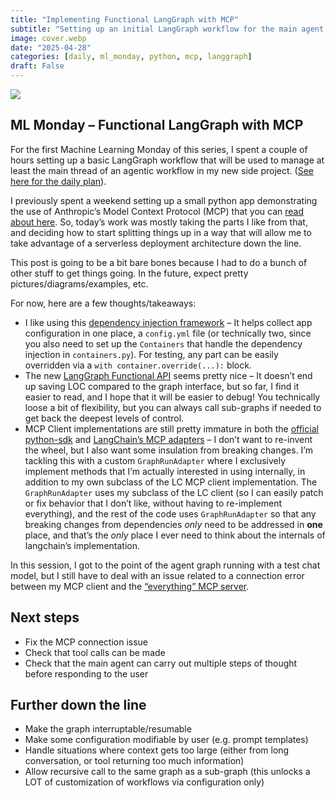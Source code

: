 ```yaml
---
title: "Implementing Functional LangGraph with MCP"
subtitle: "Setting up an initial LangGraph workflow for the main agent with MCP"
image: cover.webp
date: "2025-04-28"
categories: [daily, ml_monday, python, mcp, langgraph]
draft: False
---
```


![](cover.webp)

## ML Monday -- Functional LangGraph with MCP

For the first Machine Learning Monday of this series, I spent a couple of hours setting up a basic LangGraph workflow that will be used to manage at least the main thread of an agentic workflow in my new side project. ([See here for the daily plan](../daily-posts/index.qmd)). 

I previously spent a weekend setting up a small python app demonstrating the use of Anthropic's Model Context Protocol (MCP) that you can [read about here](https://www.linkedin.com/article/edit/7315524205003882496/). So, today's work was mostly taking the parts I like from that, and deciding how to start splitting things up in a way that will allow me to take advantage of a serverless deployment architecture down the line.

This post is going to be a bit bare bones because I had to do a bunch of other stuff to get things going. In the future, expect pretty pictures/diagrams/examples, etc.

For now, here are a few thoughts/takeaways:

- I like using this [dependency injection framework](https://python-dependency-injector.ets-labs.org/) -- It helps collect app configuration in one place, a `config.yml` file (or technically two, since you also need to set up the `Containers` that handle the dependency injection in  `containers.py`). For testing, any part can be easily overridden via a `with container.override(...): ` block.
- The new [LangGraph Functional API](https://langchain-ai.github.io/langgraph/concepts/functional_api/) seems pretty nice -- It doesn't end up saving LOC compared to the graph interface, but so far, I find it easier to read, and I hope that it will be easier to debug! You technically loose a bit of flexibility, but you can always call sub-graphs if needed to get back the deepest levels of control.
- MCP Client implementations are still pretty immature in both the [official python-sdk](https://github.com/modelcontextprotocol/python-sdk) and [LangChain's MCP adapters](https://github.com/langchain-ai/langchain-mcp-adapters) -- I don't want to re-invent the wheel, but I also want some insulation from breaking changes. I'm tackling this with a custom `GraphRunAdapter` where I exclusively implement methods that I'm actually interested in using internally, in addition to my own subclass of the LC MCP client implementation. The `GraphRunAdapter` uses my subclass of the LC client (so I can easily patch or fix behavior that I don't like, without having to re-implement everything), and the rest of the code uses `GraphRunAdapter` so that any breaking changes from dependencies *only* need to be addressed in **one** place, and that's the *only* place I ever need to think about the internals of langchain's implementation.


In this session, I got to the point of the agent graph running with a test chat model, but I still have to deal with an issue related to a connection error between my MCP client and the ["everything" MCP server](https://github.com/modelcontextprotocol/servers/tree/main/src/everything).

## Next steps

- Fix the MCP connection issue
- Check that tool calls can be made
- Check that the main agent can carry out multiple steps of thought before responding to the user

## Further down the line
- Make the graph interruptable/resumable
- Make some configuration modifiable by user (e.g. prompt templates)
- Handle situations where context gets too large (either from long conversation, or tool returning too much information)
- Allow recursive call to the same graph as a sub-graph (this unlocks a LOT of customization of workflows via configuration only)
